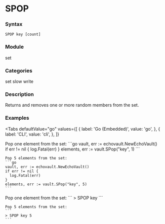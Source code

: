 
# SPOP

### Syntax
```
SPOP key [count]
```

### Module
<span className="acl-category">set</span>

### Categories 
<span className="acl-category">set</span>
<span className="acl-category">slow</span>
<span className="acl-category">write</span>

### Description 
Returns and removes one or more random members from the set.

### Examples

<Tabs
  defaultValue="go"
  values={[
    { label: 'Go (Embedded)', value: 'go', },
    { label: 'CLI', value: 'cli', },
  ]}
>
  <TabItem value="go">
    Pop one element from the set:
    ```go
    vault, err := echovault.NewEchoVault()
    if err != nil {
      log.Fatal(err)
    }
    elements, err := vault.SPop("key", 1)
    ```

    Pop 5 elements from the set:
    ```go
    vault, err := echovault.NewEchoVault()
    if err != nil {
      log.Fatal(err)
    }
    elements, err := vault.SPop("key", 5)
    ```
  </TabItem>
  <TabItem value="cli">
    Pop one element from the set:
    ```
    > SPOP key
    ```

    Pop 5 elements from the set:
    ```
    > SPOP key 5
    ```
  </TabItem>
</Tabs>
